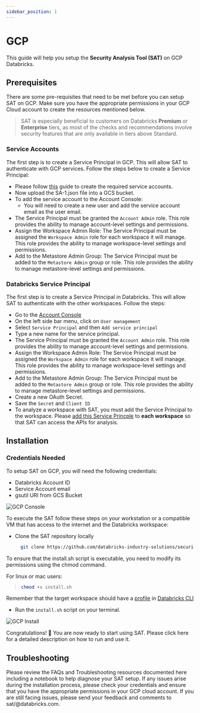 ```yaml
---
sidebar_position: 1
---
```


# GCP

This guide will help you setup the **Security Analysis Tool (SAT)** on GCP Databricks.

## Prerequisites

There are some pre-requisites that need to be met before you can setup SAT on GCP. Make sure you have the appropriate permissions in your GCP Cloud account to create the resources mentioned below.

> SAT is especially beneficial to customers on Databricks **Premium** or **Enterprise** tiers,  as most of the checks and recommendations involve security features that are only available in tiers above Standard.

### Service Accounts

The first step is to create a Service Principal in GCP. This will allow SAT to authenticate with GCP services. Follow the steps below to create a Service Principal:

- Please follow [this](https://docs.gcp.databricks.com/en/dev-tools/authentication-google-id.html) guide to create the required service accounts.
- Now upload the SA-1.json file into a GCS bucket.
- To add the service account to the Account Console:
  - You will need to create a new user and add the service account email as the user email.
- The Service Principal must be granted the `Account Admin` role. This role provides the ability to manage account-level settings and permissions.
- Assign the Workspace Admin Role: The Service Principal must be assigned the `Workspace Admin` role for each workspace it will manage. This role provides the ability to manage workspace-level settings and permissions.
- Add to the Metastore Admin Group: The Service Principal must be added to the `Metastore Admin` group or role. This role provides the ability to manage metastore-level settings and permissions. 

### Databricks Service Principal

The first step is to create a Service Principal in Databricks. This will allow SAT to authenticate with the other workspaces. Follow the steps:

- Go to the [Account Console](https://accounts.gcp.databricks.com)
- On the left side bar menu, click on `User management`
- Select `Service Principal` and then `Add service principal`
- Type a new name for the service principal.
- The Service Principal must be granted the `Account Admin` role. This role provides the ability to manage account-level settings and permissions.
- Assign the Workspace Admin Role: The Service Principal must be assigned the `Workspace Admin` role for each workspace it will manage. This role provides the ability to manage workspace-level settings and permissions.
- Add to the Metastore Admin Group: The Service Principal must be added to the `Metastore Admin` group or role. This role provides the ability to manage metastore-level settings and permissions.
- Create a new OAuth Secret.
- Save the `Secret` and `Client ID`
- To analyze a workspace with SAT, you must add the Service Principal to the workspace. Please [add this Service Princple](https://learn.microsoft.com/en-us/azure/databricks/admin/users-groups/service-principals) to **each workspace** so that SAT can access the APIs for analysis.

## Installation

### Credentials Needed

To setup SAT on GCP, you will need the following credentials:

- Databricks Account ID
- Service Account email
- gsutil URI from GCS Bucket

<div className='bg-gray-100 p-4 rounded-lg mb-6'>
  <img src={useBaseUrl('/img/gs_path_to_json.png')} alt="GCP Console" />
</div>


To execute the SAT follow these steps on your workstation or a compatible VM that has access to the internet and the Databricks workspace:

- Clone the SAT repository locally
  
  ```sh
    git clone https://github.com/databricks-industry-solutions/security-analysis-tool.git
   ```

To ensure that the install.sh script is executable, you need to modify its permissions using the chmod command.

For linux or mac users:
> ```sh
> chmod +x install.sh
>```

Remember that the target workspace should have a [profile](https://docs.gcp.databricks.com/en/dev-tools/cli/profiles.html) in [Databricks CLI](https://docs.gcp.databricks.com/en/dev-tools/cli/tutorial.html)

- Run the `install.sh` script on your terminal.

<div className='bg-gray-100 p-4 rounded-lg mb-6'>
  <img src={useBaseUrl('/gif/terminal-gcp.gif')} alt="GCP Install" />
</div>


Congratulations! 🎉 You are now ready to start using SAT. Please click here for a detailed description on how to run and use it.


## Troubleshooting
Please review the FAQs and Troubleshooting resources documented here including a notebook to help diagnose your SAT setup.
If any issues arise during the installation process, please check your credentials and ensure that you have the appropriate permissions in your GCP cloud account. If you are still facing issues, please send your feedback and comments to sat/@databricks.com.